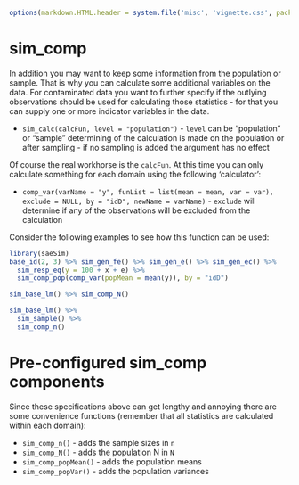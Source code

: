 <!--
%\VignetteEngine{knitr::knitr}
%\VignetteIndexEntry{Introduction}
-->
```r
options(markdown.HTML.header = system.file('misc', 'vignette.css', package='knitr'))
```

# sim_comp

In addition you may want to keep some information from the population or sample. That is why you can calculate some additional variables on the data. For contaminated data you want to further specify if the outlying observations should be used for calculating those statistics - for that you can supply one or more indicator variables in the data.

- `sim_calc(calcFun, level = "population")` - `level` can be "population" or "sample" determining of the calculation is made on the population or after sampling - if no sampling is added the argument has no effect

Of course the real workhorse is the `calcFun`. At this time you can only calculate something for each domain using the following 'calculator':

- `comp_var(varName = "y", funList = list(mean = mean, var = var), exclude = NULL, by = "idD", newName = varName)` - `exclude` will determine if any of the observations will be excluded from the calculation

Consider the following examples to see how this function can be used:  
  
```r
library(saeSim)
base_id(2, 3) %>% sim_gen_fe() %>% sim_gen_e() %>% sim_gen_ec() %>% 
  sim_resp_eq(y = 100 + x + e) %>%
  sim_comp_pop(comp_var(popMean = mean(y)), by = "idD")

sim_base_lm() %>% sim_comp_N()

sim_base_lm() %>% 
  sim_sample() %>%
  sim_comp_n()
```


# Pre-configured sim_comp components

Since these specifications above can get lengthy and annoying there are some convenience functions (remember that all statistics are calculated within each domain):

- `sim_comp_n()` - adds the sample sizes in `n`
- `sim_comp_N()` - adds the population N in `N`
- `sim_comp_popMean()` - adds the population means
- `sim_comp_popVar()` - adds the population variances
